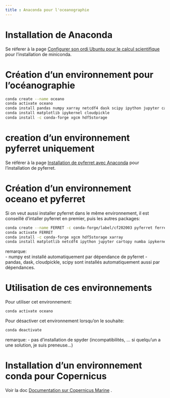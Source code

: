 ```yaml
---
title : Anaconda pour l'oceanographie
---
```


# Installation de Anaconda

Se réferer à la page [Configurer son ordi Ubuntu pour le calcul scientifique](config_globale_ubuntu.html) pour l'installation de miniconda.


# Création d'un environnement pour l'océanographie

```bash
conda create --name oceano
conda activate oceano
conda install pandas numpy xarray netcdf4 dask scipy ipython jupyter cartopy numba
conda install matplotlib ipykernel cloudpickle
conda install -c conda-forge xgcm hdf5storage
```

# creation d'un environnement pyferret uniquement

Se référer à la page [Installation de pyferret avec Anaconda](installation_pyferret.html) pour l'installation de pyferret.


# Création d'un environnement oceano et pyferret

Si on veut aussi installer pyferret dans le même environnement, il est conseillé d'intaller pyferret en premier, puis les autres packages: 

```bash
conda create --name FERRET -c conda-forge/label/cf202003 pyferret ferret_datasets --yes
conda activate FERRET
conda install -c conda-forge xgcm hdf5storage xarray 
conda install matplotlib netcdf4 ipython jupyter cartopy numba ipykernel
```

remarque:    
- numpy est installé automatiquement par dépendance de pyferret
- pandas, dask, cloudpickle,  scipy  sont installés automatiquement aussi par dépendances.


# Utilisation de ces environnements 

Pour utiliser cet environnement:
```bash
conda activate oceano
```

Pour désactiver cet environnement lorsqu'on le souhaite:
```bash
conda deactivate
```

remarque: 
- pas d'installation de spyder (incompatibilités, ... si quelqu'un a une solution, je suis preneuse...)

# Installation d'un environnement conda pour Copernicus

Voir la doc [Documentation sur Copernicus Marine](copernicusmarine.html) .

